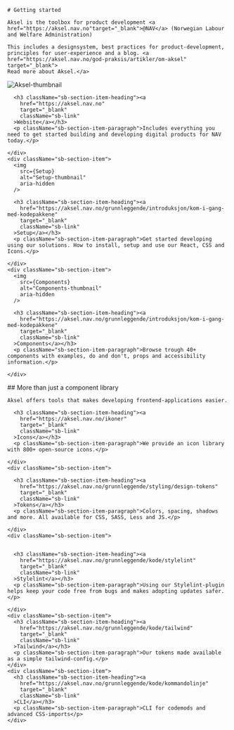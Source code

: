 

<Meta title="Getting started" />

<div className="sb-container">
  <div className='sb-section-title'>

    # Getting started

    Aksel is the toolbox for product development <a href="https://aksel.nav.no"target="_blank">@NAV</a> (Norwegian Labour and Welfare Administration)

    This includes a designsystem, best practices for product-development, principles for user-experience and a blog. <a href="https://aksel.nav.no/god-praksis/artikler/om-aksel" target="_blank">
    Read more about Aksel.</a>

  </div>
  <div className="sb-section">
    <div className="sb-section-item">
      <img
        src={AkselThumbnail}
        alt="Aksel-thumbnail"
        aria-hidden
      />

      <h3 className="sb-section-item-heading"><a
        href="https://aksel.nav.no"
        target="_blank"
        className="sb-link"
      >Website</a></h3>
      <p className="sb-section-item-paragraph">Includes everything you need to get started building and developing digital products for NAV today.</p>

    </div>
    <div className="sb-section-item">
      <img
        src={Setup}
        alt="Setup-thumbnail"
        aria-hidden
      />

      <h3 className="sb-section-item-heading"><a
        href="https://aksel.nav.no/grunnleggende/introduksjon/kom-i-gang-med-kodepakkene"
        target="_blank"
        className="sb-link"
      >Setup</a></h3>
      <p className="sb-section-item-paragraph">Get started developing using our solutions. How to install, setup and use our React, CSS and Icons.</p>

    </div>
    <div className="sb-section-item">
      <img
        src={Components}
        alt="Components-thumbnail"
        aria-hidden
      />

      <h3 className="sb-section-item-heading"><a
        href="https://aksel.nav.no/grunnleggende/introduksjon/kom-i-gang-med-kodepakkene"
        target="_blank"
        className="sb-link"
      >Components</a></h3>
      <p className="sb-section-item-paragraph">Browse trough 40+ components with examples, do and don't, props and accessibility information.</p>

    </div>

  </div>
</div>
<div className="sb-container">
  <div className='sb-section-title'>
    ## More than just a component library

    Aksel offers tools that makes developing frontend-applications easier.

  </div>

  <div className="sb-section">
    <div className="sb-section-item">

      <h3 className="sb-section-item-heading"><a
        href="https://aksel.nav.no/ikoner"
        target="_blank"
        className="sb-link"
      >Icons</a></h3>
      <p className="sb-section-item-paragraph">We provide an icon library with 800+ open-source icons.</p>

    </div>
    <div className="sb-section-item">

      <h3 className="sb-section-item-heading"><a
        href="https://aksel.nav.no/grunnleggende/styling/design-tokens"
        target="_blank"
        className="sb-link"
      >Tokens</a></h3>
      <p className="sb-section-item-paragraph">Colors, spacing, shadows and more. All available for CSS, SASS, Less and JS.</p>

    </div>
    <div className="sb-section-item">


      <h3 className="sb-section-item-heading"><a
        href="https://aksel.nav.no/grunnleggende/kode/stylelint"
        target="_blank"
        className="sb-link"
      >Stylelint</a></h3>
      <p className="sb-section-item-paragraph">Using our Stylelint-plugin helps keep your code free from bugs and makes adopting updates safer.</p>

    </div>
    <div className="sb-section-item">
      <h3 className="sb-section-item-heading"><a
        href="https://aksel.nav.no/grunnleggende/kode/tailwind"
        target="_blank"
        className="sb-link"
      >Tailwind</a></h3>
      <p className="sb-section-item-paragraph">Our tokens made available as a simple tailwind-config.</p>
    </div>
    <div className="sb-section-item">
      <h3 className="sb-section-item-heading"><a
        href="https://aksel.nav.no/grunnleggende/kode/kommandolinje"
        target="_blank"
        className="sb-link"
      >CLI</a></h3>
      <p className="sb-section-item-paragraph">CLI for codemods and advanced CSS-imports</p>
    </div>

  </div>
</div>

<style>
  {`
  .sb-container {
    margin-bottom: 48px;
  }

  .sb-section {
    width: 100%;
    display: grid;
    grid-template-columns: repeat(3, 1fr);
    grid-gap: var(--a-spacing-6);
  }

  .sb-link{
    text-decoration: underline;
    color: var(--a-text-default);
  }

  img {
    object-fit: cover;
    padding-bottom: var(--a-spacing-5);
  }

  .sb-section-title {
    margin-bottom: var(--a-spacing-8);
  }



  .sb-section-item-heading {
    padding-bottom: var(--a-spacing-1);
    margin: 0 !important;
  }

  .sb-section-item-paragraph {
    margin: 0;
    padding-bottom: var(--a-spacing-3);
  }

  @media screen and (max-width: 768px) {
    .sb-section {
      grid-template-columns: repeat(1, 1fr);
    }
  }
  `}
</style>
